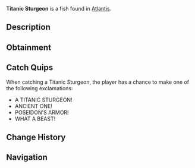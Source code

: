 {{FishInfobox
|image          = Titanic Sturgeon.png
|rarity         = Rare
|sea            = First Sea
|location       = [[Atlantis]]
|sublocation    = 
|sources        = Fishing Rod
|radar_location = 
|xp             = 450
|weather        = 
|time           = Night
|season         = 
|bait           = Seaweed
|base_weight    = 50
|base_value     = 900
|weight_range   = 25
|base_chance    = 12
|base_resil     = 40
}}
'''Titanic Sturgeon''' is a {{Rarity|Rare}} fish found in [[Atlantis]].

== Description ==
{{Description|An ancient species grown to impossible size in Poseidon's domain. Its armored scales could withstand the pressure of the deepest trenches.|Bestiary Entry}}

== Obtainment ==
{{Description|Patrols the deep waters of Poseidon's Pool.|Bestiary Hint}}
{{Fish Availability|
Atlantis/Poseidon Temple
|top_rods      = 
Trident Rod\146071.15\105887.68;
Leviathan's Fang Rod\145624.81\106977.65;
Free Spirit Rod\133608.71\96853.6;
Azure Of Lagoon\111426.97\78947.84;
No-Life Rod\109813.68\81388.14;
Brick Built Rod\89300\91834.75;
Lucky Rod\86327.24\83731.72;
Firefly Rod\108498.64\126152.15;
Fast Rod\106067.17\103676.04;
Fungal Rod\90648.38\101415.18;
Candy Cane Rod\72385.01\86101.87;
Challenger's Rod\99398.96\74906;
Seraphic Rod\99287.92\74885.69;
Ethereal Prism Rod\97884.93\74038.34;
Rod Of The Forgotten Fang\97814.03\73756.13;
Astralhook Rod\97285.16\74326.72;
Zeus Rod\93562.19\69746.65;
Verdant Shear Rod\92760.32\70219.99;
Rod Of The Exalted One\92584.5\67577.94;
Blazebringer Rod\91275.21\66567.65;
Rod Of The Depths\90896.31\67123.61;
Depthseeker Rod\88593.65\66332.25;
Volcanic Rod\88082.13\62722.65;
Avalanche Rod\84946.41\60824.5;
Steady Rod\32271.06\23855.42
|recommended   = Trident Rod
}}

== Catch Quips ==
When catching a Titanic Sturgeon, the player has a chance to make one of the following exclamations:
* A TITANIC STURGEON!
* ANCIENT ONE!
* POSEIDON'S ARMOR!
* WHAT A BEAST!

== Change History ==
{{Change History|{{subst:Current Version}}}}

== Navigation ==
{{Fish Navbox|Atlantis}}